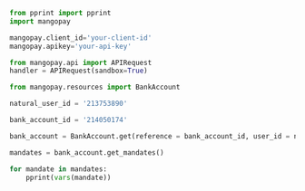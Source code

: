   
```python Python  
from pprint import pprint
import mangopay

mangopay.client_id='your-client-id'
mangopay.apikey='your-api-key'

from mangopay.api import APIRequest
handler = APIRequest(sandbox=True)

from mangopay.resources import BankAccount

natural_user_id = '213753890'

bank_account_id = '214050174'

bank_account = BankAccount.get(reference = bank_account_id, user_id = natural_user_id)

mandates = bank_account.get_mandates()

for mandate in mandates:
    pprint(vars(mandate))  
```